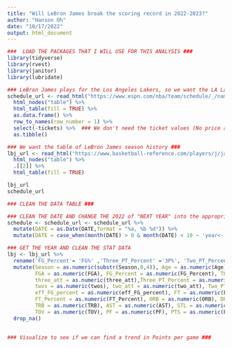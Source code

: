 ```yaml
---
title: "Will LeBron James break the scoring record in 2022-2023?"
author: "Hanson Oh"
date: "10/17/2022"
output: html_document
---
```


```r
###  LOAD THE PACKAGES THAT I WILL USE FOR THIS ANALYSIS ###
library(tidyverse)
library(rvest)
library(janitor)
library(lubridate)

```

```r
### LeBron James plays for the Los Angeles Lakers, so we want the LA Lakers schedule
schedule_url <- read_html("https://www.espn.com/nba/team/schedule/_/name/lal/los-angeles-lakers") %>% 
  html_nodes("table") %>% 
  html_table(fill = TRUE) %>% 
  as.data.frame() %>% 
  row_to_names(row_number = 1) %>% 
  select(-tickets) %>%  ### We don't need the ticket values (No price analysis in this project)
  as.tibble()

### We want the table of LeBron James season history ###
lbj_url <- read_html("https://www.basketball-reference.com/players/j/jamesle01.html") %>% 
  html_nodes("table") %>% 
  .[[2]] %>% 
  html_table(fill = TRUE)

lbj_url
schedule_url

```
```r
### CLEAN THE DATA TABLE ###

### CLEAN THE DATE AND CHANGE THE 2022 of "NEXT YEAR" into the appropriate 2023 YEAR
schedule <- schedule_url <- schedule_url %>% 
  mutate(DATE = as.Date(DATE,format = "%a, %b %d")) %>% 
  mutate(DATE = case_when(month(DATE) > 0 & month(DATE) < 10 ~ 'year<-'(DATE, 2023), TRUE ~ DATE))

### GET THE YEAR AND CLEAN THE STAT DATA
lbj <- lbj_url %>% 
  rename('FG_Percent'= 'FG%' ,'Three_PT_Percent' ='3P%', 'Two_PT_Percent'= '2P%' ,  'eff_FG_percent'= 'eFG%', 'FT_Percent'= 'FT%', THREES = '3P', twos = '2P',       two_att = '2PA', three_att = '3PA') %>% 
  mutate(Season = as.numeric(substr(Season,0,4)), Age = as.numeric(Age), G = as.numeric(G), GS = as.numeric(GS), MP = as.numeric(MP),
         FGA = as.numeric(FGA), FG_Percent = as.numeric(FG_Percent), THREES = as.numeric(THREES), 
         three_att = as.numeric(three_att),Three_PT_Percent = as.numeric(Three_PT_Percent), 
         twos = as.numeric(twos), two_att = as.numeric(two_att), Two_PT_Percent = as.numeric(Two_PT_Percent), 
         eff_FG_percent = as.numeric(eff_FG_percent), FT = as.numeric(FT), FTA = as.numeric(FTA), 
         FT_Percent = as.numeric(FT_Percent), ORB = as.numeric(ORB), DRB = as.numeric(DRB), 
         TRB = as.numeric(TRB), AST = as.numeric(AST), STL = as.numeric(STL), BLK = as.numeric(BLK), 
         TOV = as.numeric(TOV), PF = as.numeric(PF), PTS = as.numeric(PTS)) %>% 
  drop_na()
  

```

```r
### Visualize to see if we can find a trend in Points per game ###

```

